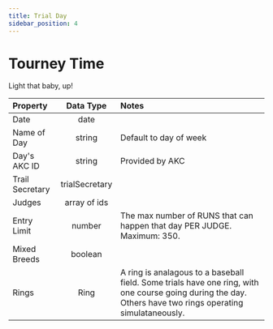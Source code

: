 ```yaml
---
title: Trial Day
sidebar_position: 4
---
```


# Tourney Time

Light that baby, up!

| Property        |   Data Type    | Notes                                                                                                                                                      |
| :-------------- | :------------: | :--------------------------------------------------------------------------------------------------------------------------------------------------------- |
| Date            |      date      |                                                                                                                                                            |
| Name of Day     |     string     | Default to day of week                                                                                                                                     |
| Day's AKC ID    |     string     | Provided by AKC                                                                                                                                            |
| Trail Secretary | trialSecretary |                                                                                                                                                            |
| Judges          |  array of ids  |                                                                                                                                                            |
| Entry Limit     |     number     | The max number of RUNS that can happen that day PER JUDGE. Maximum: 350.                                                                                   |
| Mixed Breeds    |    boolean     |                                                                                                                                                            |
| Rings           |      Ring      | A ring is analagous to a baseball field. Some trials have one ring, with one course going during the day. Others have two rings operating simulataneously. |
